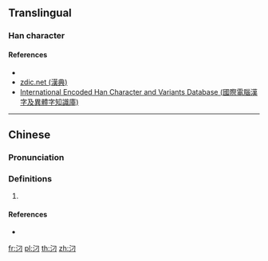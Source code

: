 {{character info/new}}
==Translingual==

===Han character===
{{Han char|rn=85|rad=水|as=02|sn=5|canj=ESM|four=37120|ids=⿰氵刁}}

====References====
* {{Han ref|hdz=31549.040|uh=6C48}}
* [http://www.zdic.net/z/1c/js/6C48.htm zdic.net (漢典)]
* [http://chardb.iis.sinica.edu.tw/char/14456 International Encoded Han Character and Variants Database (國際電腦漢字及異體字知識庫)]

----

==Chinese==
{{zh-forms}}

===Pronunciation===
{{zh-pron
|m=diāo
|c=diu1
|cat=
}}

===Definitions===
{{zh-hanzi}}

# {{zh-only used in|汈汊}}

====References====
* {{R:yue:Jyutping Database}}

[[fr:汈]]
[[pl:汈]]
[[th:汈]]
[[zh:汈]]